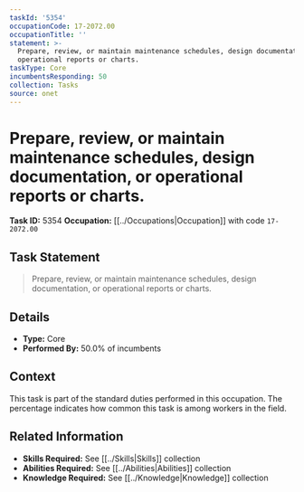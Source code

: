 ```yaml
---
taskId: '5354'
occupationCode: 17-2072.00
occupationTitle: ''
statement: >-
  Prepare, review, or maintain maintenance schedules, design documentation, or
  operational reports or charts.
taskType: Core
incumbentsResponding: 50
collection: Tasks
source: onet
---
```

# Prepare, review, or maintain maintenance schedules, design documentation, or operational reports or charts.

**Task ID:** 5354
**Occupation:** [[../Occupations|Occupation]] with code `17-2072.00`

## Task Statement

> Prepare, review, or maintain maintenance schedules, design documentation, or operational reports or charts.

## Details

- **Type:** Core
- **Performed By:** 50.0% of incumbents

## Context

This task is part of the standard duties performed in this occupation. The percentage indicates how common this task is among workers in the field.

## Related Information

- **Skills Required:** See [[../Skills|Skills]] collection
- **Abilities Required:** See [[../Abilities|Abilities]] collection
- **Knowledge Required:** See [[../Knowledge|Knowledge]] collection
